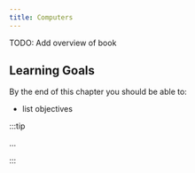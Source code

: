 ```yaml
---
title: Computers
---
```


TODO: Add overview of book

## Learning Goals

By the end of this chapter you should be able to:

- list objectives

:::tip

...

:::
